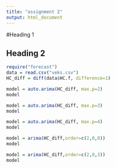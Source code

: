 ```yaml
---
title: "assignment 2"
output: html_document
---
```


#Heading 1

## Heading 2

```r
require("forecast")
data = read.csv("veks.csv")
HC_diff = diff(data$HC.f, difference=1)

model = auto.arima(HC_diff, max.p=2)
model
```

```r
model = auto.arima(HC_diff, max.p=3)
model
```

```r
model = auto.arima(HC_diff, max.p=4)
model
```

```r
model = arima(HC_diff,order=c(2,0,8))
model
```

```r
model = arima(HC_diff,order=c(2,0,3))
model
```
